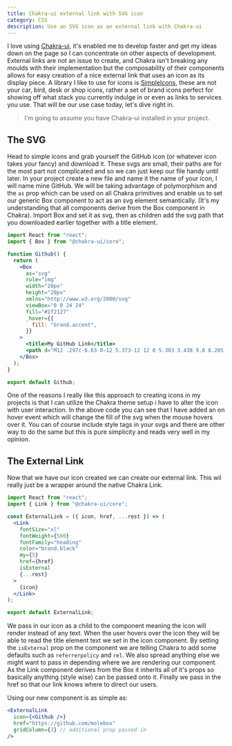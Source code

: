```yaml
---
title: Chakra-ui external link with SVG icon
category: CSS
description: Use an SVG icon as an external link with Chakra-ui
---
```


I love using [Chakra-ui](https://chakra-ui.com/), it's enabled me to develop faster and get my ideas down on the page so I can concentrate on other aspects of development. External links are not an issue to create, and Chakra isn't breaking any moulds with their implementation but the composability of their components allows for easy creation of a nice external link that uses an icon as its display piece. A library I like to use for icons is [SimpleIcons](https://simpleicons.org/), these are not your car, bird, desk or shop icons, rather a set of brand icons perfect for showing off what stack you currently indulge in or even as links to services you use. That will be our use case today, let's dive right in.

> I'm going to assume you have Chakra-ui installed in your project.

## The SVG

Head to simple icons and grab yourself the GitHub icon (or whatever icon takes your fancy) and download it. These svgs are small, their paths are for the most part not complicated and so we can just keep our file handy until later. In your project create a new file and name it the name of your icon, I will name mine GitHub. We will be taking advantage of polymorphism and the `as` prop which can be used on all Chakra primitives and enable us to set our generic Box component to act as an svg element semantically. (It's my understanding that all components derive from the Box component in Chakra). Import Box and set it as svg, then as children add the svg path that you downloaded earlier together with a title element.

```jsx
import React from "react";
import { Box } from "@chakra-ui/core";

function Github() {
  return (
    <Box
      as="svg"
      role="img"
      width="20px"
      height="20px"
      xmlns="http://www.w3.org/2000/svg"
      viewBox="0 0 24 24"
      fill="#1f2127"
      _hover={{
        fill: "brand.accent",
      }}
    >
      <title>My GitHub Link</title>
      <path d="M12 .297c-6.63 0-12 5.373-12 12 0 5.303 3.438 9.8 8.205 11.385.6.113.82-.258.82-.577 0-.285-.01-1.04-.015-2.04-3.338.724-4.042-1.61-4.042-1.61C4.422 18.07 3.633 17.7 3.633 17.7c-1.087-.744.084-.729.084-.729 1.205.084 1.838 1.236 1.838 1.236 1.07 1.835 2.809 1.305 3.495.998.108-.776.417-1.305.76-1.605-2.665-.3-5.466-1.332-5.466-5.93 0-1.31.465-2.38 1.235-3.22-.135-.303-.54-1.523.105-3.176 0 0 1.005-.322 3.3 1.23.96-.267 1.98-.399 3-.405 1.02.006 2.04.138 3 .405 2.28-1.552 3.285-1.23 3.285-1.23.645 1.653.24 2.873.12 3.176.765.84 1.23 1.91 1.23 3.22 0 4.61-2.805 5.625-5.475 5.92.42.36.81 1.096.81 2.22 0 1.606-.015 2.896-.015 3.286 0 .315.21.69.825.57C20.565 22.092 24 17.592 24 12.297c0-6.627-5.373-12-12-12"></path>
    </Box>
  );
}

export default Github;
```

One of the reasons I really like this approach to creating icons in my projects is that I can utilize the Chakra theme setup i have to alter the icon with user interaction. In the above code you can see that I have added an on hover event which will change the fill of the svg when the mouse hovers over it. You can of course include style tags in your svgs and there are other way to do the same but this is pure simplicity and reads very well in my opinion.

## The External Link

Now that we have our icon created we can create our external link. This wil really just be a wrapper around the native Chakra Link.

```jsx
import React from "react";
import { Link } from "@chakra-ui/core";

const ExternalLink = ({ icon, href, ...rest }) => (
  <Link
    fontSize="xl"
    fontWeight={500}
    fontFamily="heading"
    color="brand.black"
    my={5}
    href={href}
    isExternal
    {...rest}
  >
    {icon}
  </Link>
);

export default ExternalLink;
```

We pass in our icon as a child to the component meaning the icon will render instead of any text. When the user hovers over the icon they will be able to read the title element text we set in the icon component. By setting the `isExternal` prop on the component we are telling Chakra to add some defaults such as `referrerpolicy` and `rel`. We also spread anything else we might want to pass in depending where we are rendering our component. As the Link component derives from the Box it inherits all of it's props so basically anything (style wise) can be passed onto it. Finally we pass in the href so that our link knows where to direct our users.

Using our new component is as simple as:

```jsx
<ExternalLink
  icon={<Github />}
  href="https://github.com/molebox"
  gridColumn={3} // additional prop passed in
/>
```
